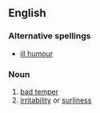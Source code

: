 ==English==
===Alternative spellings===
*[[ill humour]]
===Noun===
{{en-noun}}
# [[bad temper]]
# [[irritability]] or [[surliness]]